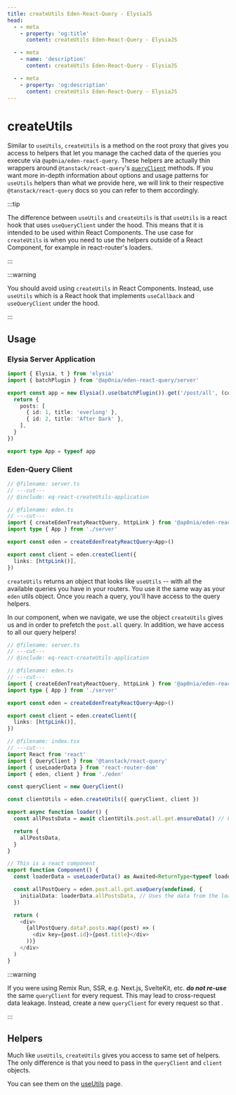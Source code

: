 ```yaml
---
title: createUtils Eden-React-Query - ElysiaJS
head:
  - - meta
    - property: 'og:title'
      content: createUtils Eden-React-Query - ElysiaJS

  - - meta
    - name: 'description'
      content: createUtils Eden-React-Query - ElysiaJS

  - - meta
    - property: 'og:description'
      content: createUtils Eden-React-Query - ElysiaJS
---
```


# createUtils

Similar to `useUtils`, `createUtils` is a method on the root proxy that gives you access
to helpers that let you manage the cached data of the queries you execute via `@ap0nia/eden-react-query`.
These helpers are actually thin wrappers around
`@tanstack/react-query`'s [`queryClient`](https://tanstack.com/query/v5/docs/reference/QueryClient) methods. If you want more in-depth information about options and usage patterns for `useUtils` helpers than what we provide here, we will link to their respective `@tanstack/react-query` docs so you can refer to them accordingly.

:::tip

The difference between `useUtils` and `createUtils` is that `useUtils` is a react hook that uses `useQueryClient` under the hood.
This means that it is intended to be used within React Components.
The use case for `createUtils` is when you need to use the helpers outside of a React Component,
for example in react-router's loaders.

:::

:::warning

You should avoid using `createUtils` in React Components.
Instead, use `useUtils` which is a React hook that implements `useCallback` and `useQueryClient` under the hood.

:::

## Usage

### Elysia Server Application

```typescript twoslash include eq-react-createUtils-application title=server.ts
import { Elysia, t } from 'elysia'
import { batchPlugin } from '@ap0nia/eden-react-query/server'

export const app = new Elysia().use(batchPlugin()).get('/post/all', (context) => {
  return {
    posts: [
      { id: 1, title: 'everlong' },
      { id: 2, title: 'After Dark' },
    ],
  }
})

export type App = typeof app
```

### Eden-Query Client

```typescript twoslash
// @filename: server.ts
// ---cut---
// @include: eq-react-createUtils-application

// @filename: eden.ts
// ---cut---
import { createEdenTreatyReactQuery, httpLink } from '@ap0nia/eden-react-query'
import type { App } from './server'

export const eden = createEdenTreatyReactQuery<App>()

export const client = eden.createClient({
  links: [httpLink()],
})
```

`createUtils` returns an object that looks like `useUtils` --
with all the available queries you have in your routers.
You use it the same way as your `eden` utils object.
Once you reach a query, you'll have access to the query helpers.

In our component, when we navigate, we use the object `createUtils` gives us and
in order to prefetch the `post.all` query.
In addition, we have access to all our query helpers!

```typescript twoslash title=index.tsx
// @filename: server.ts
// ---cut---
// @include: eq-react-createUtils-application

// @filename: eden.ts
// ---cut---
import { createEdenTreatyReactQuery, httpLink } from '@ap0nia/eden-react-query'
import type { App } from './server'

export const eden = createEdenTreatyReactQuery<App>()

export const client = eden.createClient({
  links: [httpLink()],
})

// @filename: index.tsx
// ---cut---
import React from 'react'
import { QueryClient } from '@tanstack/react-query'
import { useLoaderData } from 'react-router-dom'
import { eden, client } from './eden'

const queryClient = new QueryClient()

const clientUtils = eden.createUtils({ queryClient, client })

export async function loader() {
  const allPostsData = await clientUtils.post.all.get.ensureData() // Fetches data if it doesn't exist in the cache

  return {
    allPostsData,
  }
}

// This is a react component
export function Component() {
  const loaderData = useLoaderData() as Awaited<ReturnType<typeof loader>>

  const allPostQuery = eden.post.all.get.useQuery(undefined, {
    initialData: loaderData.allPostsData, // Uses the data from the loader
  })

  return (
    <div>
      {allPostQuery.data?.posts.map((post) => (
        <div key={post.id}>{post.title}</div>
      ))}
    </div>
  )
}
```

:::warning

If you were using Remix Run, SSR, e.g. Next.js, SvelteKit, etc. **_do not re-use_** the same `queryClient` for every request.
This may lead to cross-request data leakage. Instead, create a new `queryClient` for every request so that .

:::

## Helpers

Much like `useUtils`, `createUtils` gives you access to same set of helpers.
The only difference is that you need to pass in the `queryClient` and `client` objects.

You can see them on the [useUtils](./useUtils) page.
